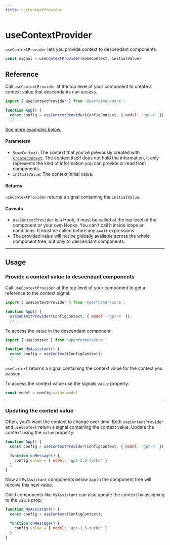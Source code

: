 ```yaml
---
title: useContextProvider
---
```


# useContextProvider

`useContextProvider` lets you provide context to descendant components.

```js
const signal = useContextProvider(SomeContext, initialValue)
```


## Reference

Call `useContextProvider` at the top level of your component to create a context value that descendants can access.

```js
import { useContextProvider } from '@performer/core';

function App() {
  const config = useContextProvider(ConfigContext, { model: 'gpt-4' });
  // ...
```

[See more examples below.](#usage)

#### Parameters

* `SomeContext`: The context that you've previously created with [`createContext`](/reference/react/createContext). The context itself does not hold the information, it only represents the kind of information you can provide or read from components.
* `initialValue`: The context initial value.

#### Returns

`useContextProvider` returns a signal containing the `initialValue`.

#### Caveats

- `useContextProvider` is a Hook, it must be called at the top level of the component or your own Hooks. You can't call it inside loops or conditions. It must be called before any `await` expressions.
- The provided value will not be globally available across the whole component tree, but only to descendant components.

---

## Usage


### Provide a context value to descendant components

Call `useContextProvider` at the top level of your component to get a reference to the context signal:

```js [[2, 4, "ConfigContext"], [1, 4, "{ model: 'gpt-4' }"]]
import { useContextProvider } from '@performer/core';

function App() {
  useContextProvider(ConfigContext, { model: 'gpt-4' });
  // ...
```

To access the value in the descendant component:

```js [[2, 4, "config"], [1, 4, "ConfigContext"]]
import { useContext } from '@performer/core';

function MyAssistant() {
  const config = useContext(ConfigContext);
  // ...
```

`useContext` returns a signal containing the context value for the context you passed.

To access the context value use the signals `value` property:

```js
const model = config.value.model
```

---

### Updating the context value

Often, you'll want the context to change over time. Both `useContextProvider` and `useContext` return a signal containing the context value. Update the context using the `value` property.

```js {2} [[1, 2, "ConfigContext"], [2, 2, "{ model: 'gpt-4' }"]]
function App() {
  const config = useContextProvider(ConfigContext, { model: 'gpt-4' });

  function onMessage() {
    config.value = { model: 'gpt-3.5-turbo' }
  }
}
```

Now all `MyAssistant` components below `App` in the component tree will receive this new value.

Child components like `MyAssistant` can also update the context by assigning to the `value` prop:

```js {2} [[1, 2, "ConfigContext"], [2, 5, "{ model: 'gpt-3.5-turbo' }"]]
function MyAssistant() {
  const config = useContext(ConfigContext);

  function onMessage() {
    config.value = { model: 'gpt-3.5-turbo' }
  }
}
```


